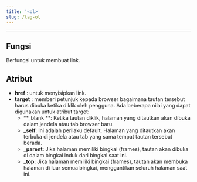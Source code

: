 ```yaml
---
title: '<ol>'
slug: /tag-ol
---
```


<hr />

## Fungsi

Berfungsi untuk membuat link.

## Atribut

- **href** : untuk menyisipkan link.
- **target** : memberi petunjuk kepada browser bagaimana tautan tersebut harus dibuka ketika diklik oleh pengguna. Ada beberapa nilai yang dapat digunakan untuk atribut target:
  - **_blank **: Ketika tautan diklik, halaman yang ditautkan akan dibuka dalam jendela atau tab browser baru.
  - **_self**: Ini adalah perilaku default. Halaman yang ditautkan akan terbuka di jendela atau tab yang sama tempat tautan tersebut berada.
  - **_parent**: Jika halaman memiliki bingkai (frames), tautan akan dibuka di dalam bingkai induk dari bingkai saat ini.
  - **_top**: Jika halaman memiliki bingkai (frames), tautan akan membuka halaman di luar semua bingkai, menggantikan seluruh halaman saat ini.
